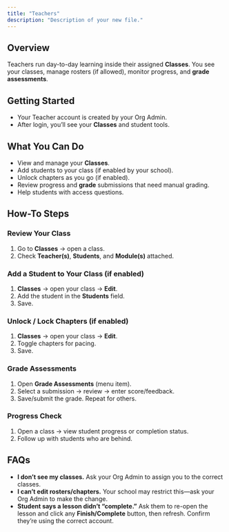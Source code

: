 ```yaml
---
title: "Teachers"
description: "Description of your new file."
---
```


## Overview

Teachers run day-to-day learning inside their assigned **Classes**. You see your classes, manage rosters (if allowed), monitor progress, and **grade assessments**.

## Getting Started

- Your Teacher account is created by your Org Admin.
- After login, you’ll see your **Classes** and student tools.

## What You Can Do

- View and manage your **Classes**.
- Add students to your class (if enabled by your school).
- Unlock chapters as you go (if enabled).
- Review progress and **grade** submissions that need manual grading.
- Help students with access questions.

## How-To Steps

### **Review Your Class**

1. Go to **Classes** → open a class.
2. Check **Teacher(s)**, **Students**, and **Module(s)** attached.

### **Add a Student to Your Class (if enabled)**

1. **Classes** → open your class → **Edit**.
2. Add the student in the **Students** field.
3. Save.

### **Unlock / Lock Chapters (if enabled)**

1. **Classes** → open your class → **Edit**.
2. Toggle chapters for pacing.
3. Save.

### **Grade Assessments**

1. Open **Grade Assessments** (menu item).
2. Select a submission → review → enter score/feedback.
3. Save/submit the grade. Repeat for others.

### **Progress Check**

1. Open a class → view student progress or completion status.
2. Follow up with students who are behind.

## FAQs

- **I don’t see my classes.** Ask your Org Admin to assign you to the correct classes.
- **I can’t edit rosters/chapters.** Your school may restrict this—ask your Org Admin to make the change.
- **Student says a lesson didn’t “complete.”** Ask them to re-open the lesson and click any **Finish/Complete** button, then refresh. Confirm they’re using the correct account.